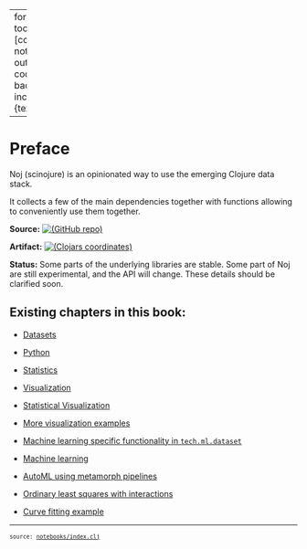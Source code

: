 
---
format:
  html:
    toc: true
    toc-depth: 4
    theme: [cosmo, notebooks/custom.scss]
    output-file: index.html
code-block-background: true
include-in-header: {text: '<link rel = "icon" href = "data:," />'}
fontsize: 0.9em

---
<style></style><style>.printedClojure .sourceCode {
  background-color: transparent;
  border-style: none;
}
</style>
<script src="index_files/md-default0.js" type="text/javascript"></script><script src="index_files/md-default1.js" type="text/javascript"></script>

# Preface

Noj (scinojure) is an opinionated way to use the emerging Clojure data stack.

It collects a few of the main dependencies together with functions allowing to conveniently use them together.

**Source:** [![(GitHub repo)](https://img.shields.io/badge/github-%23121011.svg?style=for-the-badge&logo=github&logoColor=white)](https://github.com/scicloj/noj)

**Artifact:** [![(Clojars coordinates)](https://img.shields.io/clojars/v/org.scicloj/noj.svg)](https://clojars.org/org.scicloj/noj)

**Status:** Some parts of the underlying libraries are stable. Some part of Noj are still experimental, and the API will change. These details should be clarified soon.

## Existing chapters in this book:



- [Datasets](datasets.html)


- [Python](python.html)


- [Statistics](stats.html)


- [Visualization](visualization.html)


- [Statistical Visualization](statistical_visualization.html)


- [More visualization examples](more_visualization.html)


- [Machine learning specific functionality in `tech.ml.dataset`](prepare_for_ml.html)


- [Machine learning](ml_basic.html)


- [AutoML using metamorph pipelines](automl.html)


- [Ordinary least squares with interactions](interactions_ols.html)


- [Curve fitting example](curve_fitting.html)



```{=html}
<div style="background-color:grey;height:2px;width:100%;"></div>
```



```{=html}
<div><pre><small><small>source: <a href="https://github.com/scicloj/noj/blob/main/notebooks/index.clj">notebooks/index.clj</a></small></small></pre></div>
```
